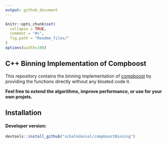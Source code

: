 ```yaml
---
output: github_document
---
```


<!-- README.md is generated from README.Rmd. Please edit that file -->

```r
knitr::opts_chunk$set(
  collapse = TRUE,
  comment = "#>",
  fig.path = "Readme_files/"
)
options(width=100)
```


## C++ Binning Implementation of Compboost

This repository contains the binning  implementation of [compboost](https://compboost.org) by providing the functions directly without any bloated code it.

__Feel free to extend the algorithms, improve performance, or use for your own projets.__

## Installation

#### Developer version:

```r
devtools::install_github("schalkdaniel/compboostBinning")
```


